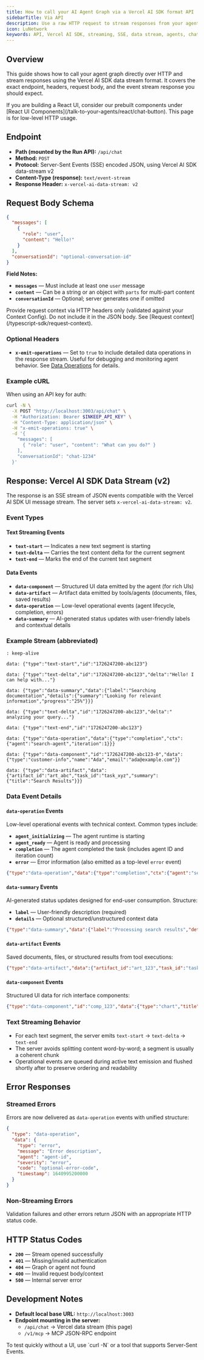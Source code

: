 ```yaml
---
title: How to call your AI Agent Graph via a Vercel AI SDK format API
sidebarTitle: Via API
description: Use a raw HTTP request to stream responses from your agent graph over the Vercel AI SDK data stream protocol.
icon: LuNetwork
keywords: API, Vercel AI SDK, streaming, SSE, data stream, agents, chat
---
```


## Overview

This guide shows how to call your agent graph directly over HTTP and stream responses using the Vercel AI SDK data stream format. It covers the exact endpoint, headers, request body, and the event stream response you should expect.

<Tip>
  If you are building a React UI, consider our prebuilt components under [React UI Components](/talk-to-your-agents/react/chat-button). This page is for low-level HTTP usage.
</Tip>

## Endpoint

- **Path (mounted by the Run API):** `/api/chat`
- **Method:** `POST`
- **Protocol:** Server-Sent Events (SSE) encoded JSON, using Vercel AI SDK data-stream v2
- **Content-Type (response):** `text/event-stream`
- **Response Header:** `x-vercel-ai-data-stream: v2`

<Snippet file="auth/RunApiAuthModes.mdx" />

## Request Body Schema

```json
{
  "messages": [
    {
      "role": "user",
      "content": "Hello!"
    }
  ],
  "conversationId": "optional-conversation-id"
}
```

**Field Notes:**

- **`messages`** — Must include at least one `user` message
- **`content`** — Can be a string or an object with `parts` for multi-part content
- **`conversationId`** — Optional; server generates one if omitted

<Note>
  Provide request context via HTTP headers only (validated against your Context Config). Do not include it in the JSON body. See [Request context](/typescript-sdk/request-context).
</Note>

### Optional Headers

- **`x-emit-operations`** — Set to `true` to include detailed data operations in the response stream. Useful for debugging and monitoring agent behavior. See [Data Operations](/typescript-sdk/data-operations) for details.

### Example cURL

When using an API key for auth:

```bash
curl -N \
  -X POST "http://localhost:3003/api/chat" \
  -H "Authorization: Bearer $INKEEP_API_KEY" \
  -H "Content-Type: application/json" \
  -H "x-emit-operations: true" \
  -d '{
    "messages": [
      { "role": "user", "content": "What can you do?" }
    ],
    "conversationId": "chat-1234"
  }'
```

## Response: Vercel AI SDK Data Stream (v2)

The response is an SSE stream of JSON events compatible with the Vercel AI SDK UI message stream. The server sets `x-vercel-ai-data-stream: v2`.

### Event Types

#### Text Streaming Events
- **`text-start`** — Indicates a new text segment is starting
- **`text-delta`** — Carries the text content delta for the current segment  
- **`text-end`** — Marks the end of the current text segment

#### Data Events
- **`data-component`** — Structured UI data emitted by the agent (for rich UIs)
- **`data-artifact`** — Artifact data emitted by tools/agents (documents, files, saved results)
- **`data-operation`** — Low-level operational events (agent lifecycle, completion, errors)
- **`data-summary`** — AI-generated status updates with user-friendly labels and contextual details

### Example Stream (abbreviated)

```text
: keep-alive

data: {"type":"text-start","id":"1726247200-abc123"}

data: {"type":"text-delta","id":"1726247200-abc123","delta":"Hello! I can help with..."}

data: {"type":"data-summary","data":{"label":"Searching documentation","details":{"summary":"Looking for relevant information","progress":"25%"}}}

data: {"type":"text-delta","id":"1726247200-abc123","delta":" analyzing your query..."}

data: {"type":"text-end","id":"1726247200-abc123"}

data: {"type":"data-operation","data":{"type":"completion","ctx":{"agent":"search-agent","iteration":1}}}

data: {"type":"data-component","id":"1726247200-abc123-0","data":{"type":"customer-info","name":"Ada","email":"ada@example.com"}}

data: {"type":"data-artifact","data":{"artifact_id":"art_abc","task_id":"task_xyz","summary":{"title":"Search Results"}}}
```

### Data Event Details

#### `data-operation` Events
Low-level operational events with technical context. Common types include:

- **`agent_initializing`** — The agent runtime is starting
- **`agent_ready`** — Agent is ready and processing
- **`completion`** — The agent completed the task (includes agent ID and iteration count)
- **`error`** — Error information (also emitted as a top-level `error` event)

```json
{"type":"data-operation","data":{"type":"completion","ctx":{"agent":"search-agent","iteration":1}}}
```

#### `data-summary` Events  
AI-generated status updates designed for end-user consumption. Structure:

- **`label`** — User-friendly description (required)
- **`details`** — Optional structured/unstructured context data

```json
{"type":"data-summary","data":{"label":"Processing search results","details":{"summary":"Found 12 relevant documents","itemsProcessed":12,"status":"analyzing"}}}
```

#### `data-artifact` Events
Saved documents, files, or structured results from tool executions:

```json
{"type":"data-artifact","data":{"artifact_id":"art_123","task_id":"task_456","summary":{"title":"Weather Report","type":"document"}}}
```

#### `data-component` Events
Structured UI data for rich interface components:

```json
{"type":"data-component","id":"comp_123","data":{"type":"chart","title":"Sales Data","chartData":[1,2,3]}}
```

### Text Streaming Behavior

- For each text segment, the server emits `text-start` → `text-delta` → `text-end`
- The server avoids splitting content word-by-word; a segment is usually a coherent chunk
- Operational events are queued during active text emission and flushed shortly after to preserve ordering and readability

## Error Responses

### Streamed Errors
Errors are now delivered as `data-operation` events with unified structure:

```json
{
  "type": "data-operation",
  "data": {
    "type": "error",
    "message": "Error description",
    "agent": "agent-id",
    "severity": "error",
    "code": "optional-error-code",
    "timestamp": 1640995200000
  }
}
```

### Non-Streaming Errors
Validation failures and other errors return JSON with an appropriate HTTP status code.

## HTTP Status Codes

- **`200`** — Stream opened successfully
- **`401`** — Missing/invalid authentication
- **`404`** — Graph or agent not found
- **`400`** — Invalid request body/context
- **`500`** — Internal server error

## Development Notes

- **Default local base URL:** `http://localhost:3003`
- **Endpoint mounting in the server:**
  - `/api/chat` → Vercel data stream (this page)
  - `/v1/mcp` → MCP JSON-RPC endpoint

<Note>
  To test quickly without a UI, use `curl -N` or a tool that supports Server-Sent Events.
</Note>
